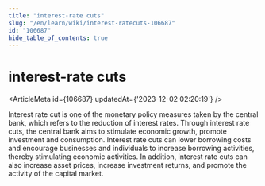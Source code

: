 ```yaml
---
title: "interest-rate cuts"
slug: "/en/learn/wiki/interest-ratecuts-106687"
id: "106687"
hide_table_of_contents: true
---
```



<Breadcrumbs current="interest-rate cuts" />

# interest-rate cuts

<ArticleMeta id={106687} updatedAt={'2023-12-02 02:20:19'} />
<div className='border-solid border-b border-t-0 my-4 border-[var(--ifm-color-gray-300)]' />

Interest rate cut is one of the monetary policy measures taken by the central bank, which refers to the reduction of interest rates. Through interest rate cuts, the central bank aims to stimulate economic growth, promote investment and consumption. Interest rate cuts can lower borrowing costs and encourage businesses and individuals to increase borrowing activities, thereby stimulating economic activities. In addition, interest rate cuts can also increase asset prices, increase investment returns, and promote the activity of the capital market.
